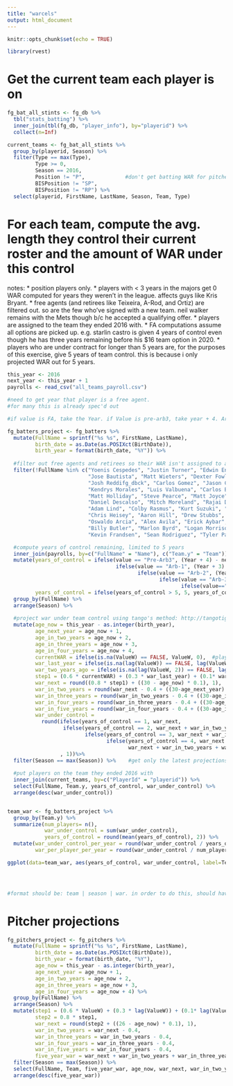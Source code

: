 ```yaml
---
title: "warcels"
output: html_document
---
```


```r
knitr::opts_chunk$set(echo = TRUE)

library(rvest)

```

# Get the current team each player is on

```r
fg_bat_all_stints <- fg_db %>%
  tbl("stats_batting") %>%
  inner_join(tbl(fg_db, "player_info"), by="playerid") %>%
  collect(n=Inf)

current_teams <- fg_bat_all_stints %>%
  group_by(playerid, Season) %>%
  filter(Type == max(Type),
         Type >= 0,
         Season == 2016,
         Position != "P",             #don't get batting WAR for pitchers
         BISPosition != "SP",
         BISPosition != "RP") %>%
  select(playerid, FirstName, LastName, Season, Team, Type)
```


# For each team, compute the avg. length they control their current roster and the amount of WAR under this control

notes: 
* position players only.
* players with < 3 years in the majors get 0 WAR computed for years they weren't in the league. affects guys like Kris Bryant.
* free agents (and retirees like Teixeira, A-Rod, and Ortiz) are filtered out. so are the few who've signed with a new team. neil walker remains with the Mets though b/c he accepted a qualifying offer.
* players are assigned to the team they ended 2016 with.
* FA computations assume all options are picked up. e.g. starlin castro is given 4 years of control even though he has three years remaining before his $16 team option in 2020.
* players who are under contract for longer than 5 years are, for the purposes of this exercise, give 5 years of team control. this is because i only projected WAR out for 5 years.


```r

this_year <- 2016
next_year <- this_year + 1
payrolls <- read_csv("all_teams_payroll.csv")

#need to get year that player is a free agent.
#for many this is already spec'd out

#if value is FA, take the Year. if Value is pre-arb3, take year + 4. Arb-1, take Year + 3. Arb-2, take year + 2. Arb-3, take Year + 1. 

fg_batters_project <- fg_batters %>%
  mutate(FullName = sprintf("%s %s", FirstName, LastName),
         birth_date = as.Date(as.POSIXct(BirthDate)),
         birth_year = format(birth_date, "%Y")) %>%
  
  #filter out free agents and retirees so their WAR isn't assigned to a team
  filter(!FullName %in% c("Yoenis Cespedes", "Justin Turner", "Edwin Encarnacion", "Mark Trumbo",
                          "Jose Bautista", "Matt Wieters", "Dexter Fowler", "Ian Desmond", "Wilson Ramos",
                          "Josh Reddifg_dbck", "Carlos Gomez", "Jason Castro", "Michael Saunders", "Mike Napoli",
                          "Kendrys Morales", "Luis Valbuena", "Carlos Beltran", "Sean Rodriguez", "Jon Jay",
                          "Matt Holliday", "Steve Pearce", "Matt Joyce", "Nick Hundley", "Chase Utley",
                          "Daniel Descalso", "Mitch Moreland", "Rajai Davis", "Pedro Alvarez", "Angel Pagan",
                          "Adam Lind", "Colby Rasmus", "Kurt Suzuki", "David Ortiz", "Mark Teixeira", "Coco Crisp", 
                          "Chris Heisey", "Aaron Hill", "Drew Stubbs", "Gevany Soto", "Dustin Ackley",
                          "Oswaldo Arcia", "Alex Avila", "Erick Aybar", "Gordon Beckham", "Michael Bourn",
                          "Billy Butler", "Marlon Byrd", "Logan Morrison", "Mark Reynolds", "Stephen Drew",
                          "Kevin Frandsen", "Sean Rodriguez", "Tyler Pastornicky", "Adam Rosales", "Alex Rodriguez")) %>%

  #compute years of control remaining, limited to 5 years
  inner_join(payrolls, by=c("FullName" = "Name"), c("Team.y" = "Team")) %>%
  mutate(years_of_control = ifelse(value == "Pre-Arb3", (Year + 4) - next_year,
                                   ifelse(value == "Arb-1", (Year + 3) - next_year,
                                          ifelse(value == "Arb-2", (Year + 2) - next_year,
                                                 ifelse(value == "Arb-3", (Year + 1) - next_year,
                                                        ifelse(value=="FA", Year - next_year, 5))))),
         years_of_control = ifelse(years_of_control > 5, 5, years_of_control)) %>%   #limit to 5 for this exercise
  group_by(FullName) %>%
  arrange(Season) %>%
  
  #project war under team control using tango's method: http://tangotiger.com/index.php/site/article/war-marcels-...-warcels
  mutate(age_now = this_year - as.integer(birth_year),
         age_next_year = age_now + 1, 
         age_in_two_years = age_now + 2,
         age_in_three_years = age_now + 3,
         age_in_four_years = age_now + 4,
         currentWAR = ifelse(is.na(ValueW) == FALSE, ValueW, 0),  #players w/o appearances in a season get 0 WAR for that year
         war_last_year = ifelse(is.na(lag(ValueW)) == FALSE, lag(ValueW), 0),
         war_two_years_ago = ifelse(is.na(lag(ValueW, 2)) == FALSE, lag(ValueW, 2), 0),
         step1 = (0.6 * currentWAR) + (0.3 * war_last_year) + (0.1* war_two_years_ago),
         war_next = round((0.8 * step1) + ((30 - age_now) * 0.1), 1),
         war_in_two_years = round(war_next - 0.4 + ((30-age_next_year) * .08), 1),
         war_in_three_years = round(war_in_two_years - 0.4 + ((30-age_in_two_years) * .03), 1),
         war_in_four_years = round(war_in_three_years - 0.4 + ((30-age_in_three_years) * .03), 1),
         war_in_five_years = round(war_in_four_years - 0.4 + ((30-age_in_four_years) * .03), 1),
         war_under_control = 
           round(ifelse(years_of_control == 1, war_next,
                  ifelse(years_of_control == 2, war_next + war_in_two_years,
                         ifelse(years_of_control == 3, war_next + war_in_two_years + war_in_three_years,
                                ifelse(years_of_control == 4, war_next + war_in_two_years + war_in_three_years + war_in_four_years,
                                       war_next + war_in_two_years + war_in_three_years + war_in_four_years + war_in_five_years))))
                 , 1))%>%
  filter(Season == max(Season)) %>%    #get only the latest projections
  
  #put players on the team they ended 2016 with
  inner_join(current_teams, by=c("PlayerId" = "playerid")) %>%
  select(FullName, Team.y, years_of_control, war_under_control) %>%
  arrange(desc(war_under_control))


team_war <- fg_batters_project %>%
  group_by(Team.y) %>%
  summarize(num_players= n(),
            war_under_control = sum(war_under_control),
            years_of_control = round(mean(years_of_control), 2)) %>%
  mutate(war_under_control_per_year = round(war_under_control / years_of_control, 1),
         war_per_player_per_year = round(war_under_control / num_players / years_of_control, 2))

ggplot(data=team_war, aes(years_of_control, war_under_control, label=Team.y)) + geom_point() + geom_text(aes(label=Team.y),hjust=0, vjust=0) + labs(x="avg. years of control (position players only; 5 max)") + ggtitle("Avg. Length of Control vs. How Much WAR they Control, Position Players") + xlim(3,5)




#format should be: team | season | war. in order to do this, should have player | team | season | war in fg_batters_project.

```


# Pitcher projections

```r
fg_pitchers_project <- fg_pitchers %>%
  mutate(FullName = sprintf("%s %s", FirstName, LastName),
         birth_date = as.Date(as.POSIXct(BirthDate)),
         birth_year = format(birth_date, "%Y"),
         age_now = this_year - as.integer(birth_year),
         age_next_year = age_now + 1, 
         age_in_two_years = age_now + 2,
         age_in_three_years = age_now + 3,
         age_in_four_years = age_now + 4) %>%
  group_by(FullName) %>%
  arrange(Season) %>%
  mutate(step1 = (0.6 * ValueW) + (0.3 * lag(ValueW)) + (0.1* lag(ValueW, 2)),
         step2 = 0.8 * step1,
         war_next = round(step2 + ((26 - age_now) * 0.1), 1),
         war_in_two_years = war_next - 0.4,
         war_in_three_years = war_in_two_years - 0.4,
         war_in_four_years = war_in_three_years - 0.4,
         war_in_five_years = war_in_four_years - 0.4,
         five_year_war = war_next + war_in_two_years + war_in_three_years + war_in_four_years + war_in_five_years) %>%
  filter(Season == max(Season)) %>%
  select(FullName, Team, five_year_war, age_now, war_next, war_in_two_years, war_in_three_years, war_in_four_years, war_in_five_years) %>%
  arrange(desc(five_year_war))
```

